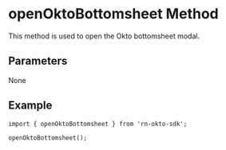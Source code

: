 
# openOktoBottomsheet Method
This method is used to open the Okto bottomsheet modal.

## Parameters
None

## Example
```tsx copy
import { openOktoBottomsheet } from 'rn-okto-sdk';

openOktoBottomsheet();
```
